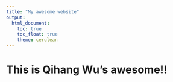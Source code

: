 ```yaml
---
title: "My awesome website"
output: 
  html_document:
    toc: true
    toc_float: true
    theme: cerulean
---
```


# This is Qihang Wu's awesome!!
